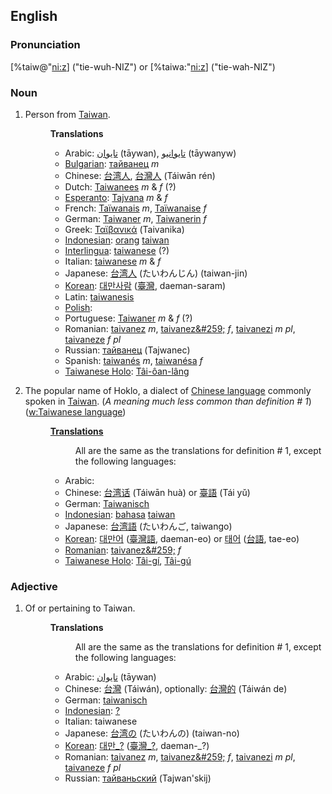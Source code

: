 {{rfc}}
==English==
===Pronunciation===
[%taiw@"ni:z] ("tie-wuh-NIZ") or [%taiwa:"ni:z] ("tie-wah-NIZ")

===Noun===

# Person from [[Taiwan]].
#:'''Translations'''
#:*Arabic: [[تايوان]] (tāywan), [[تايوانيو]] (tāywanyw)
#:*[[Bulgarian]]: [[тайванец]] ''m''
#:*Chinese: [[台湾人]], [[台灣人]] (Táiwān rén)
#:*Dutch: [[Taiwanees]]  ''m'' & ''f'' (?)
#:*[[Esperanto]]: [[Tajvana]] ''m'' & ''f''
#:*French: [[Taïwanais]] ''m'', [[Taïwanaise]]  ''f''
#:*German: [[Taiwaner]] ''m'', [[Taiwanerin]]  ''f''
#:*Greek: [[Ταϊβανικά]] (Taivanika)
#:*[[Indonesian]]: [[orang]] [[taiwan]]
#:*[[Interlingua]]: [[taiwanese]] (?)
#:*Italian: [[taiwanese]] ''m'' & ''f'' 
#:*Japanese: [[台湾人]] (たいわんじん) (taiwan-jin)
#:*[[Korean]]: [[대만사람]] ([[臺灣]], daeman-saram)
#:*Latin: [[taiwanesis]] 
#:*[[Polish]]: [[]]
#:*Portuguese: [[Taiwaner]] ''m'' & ''f'' (?)
#:*Romanian: [[taivanez]] ''m'', [[taivanez&#259;]] ''f'', [[taivanezi]] ''m pl'', [[taivaneze]] ''f pl''
#:*Russian: [[тайванец]] (Tajwanec)
#:*Spanish: [[taiwanés]] ''m'', [[taiwanésa]]  ''f''
#:*[[Taiwanese Holo]]: [[Tâi-ôan-lâng]]
# The popular name of Hoklo, a dialect of [[Chinese language]] commonly spoken in [[Taiwan]]. (''A meaning much less common than definition # 1'') ([[w:Taiwanese language]]) 
#:'''[[Translation]]s'''
#:: All are the same as the translations for definition # 1, except the following languages:
#:*Arabic: [[]]
#:*Chinese: [[台湾话]] (Táiwān huà) or [[臺語]] (Tái yǔ)
#:*German: [[Taiwanisch]]
#:*[[Indonesian]]: [[bahasa]] [[taiwan]]
#:*Japanese: [[台湾語]] (たいわんご, taiwango)
#:*[[Korean]]: [[대만어]] ([[臺灣語]], daeman-eo) or [[태어]] ([[台語]], tae-eo)
#:*[[Romanian]]: [[taivanez&#259;]] ''f''
#:*[[Taiwanese Holo]]: [[Tâi-gí]], [[Tâi-gú]]

===Adjective===
# Of or pertaining to Taiwan.
#:'''Translations'''
#:: All are the same as the translations for definition # 1, except the following languages:
#:*Arabic: [[تايوان]] (tāywan)
#:*Chinese: [[台灣]] (Táiwán), optionally: [[台灣的]] (Táiwán de)
#:*German: [[taiwanisch]]
#:*[[Indonesian]]: [[?]]
#:*Italian: taiwanese
#:*Japanese: [[台湾の]] (たいわんの) (taiwan-no)
#:*[[Korean]]: [[대만_?]] ([[臺灣_?]], daeman-_?)
#:*Romanian: [[taivanez]] ''m'', [[taivanez&#259;]] ''f'', [[taivanezi]] ''m pl'', [[taivaneze]] ''f pl''
#:*Russian: [[тайваньский]] (Tajwan'skij)